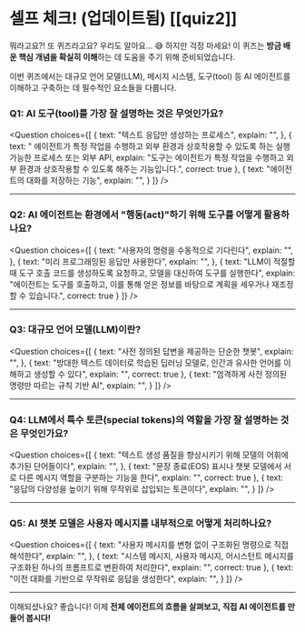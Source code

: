 # 셀프 체크! (업데이트됨) [[quiz2]] 


뭐라고요?! 또 퀴즈라고요? 우리도 알아요... 😅 하지만 걱정 마세요! 이 퀴즈는 **방금 배운 핵심 개념을 확실히 이해**하는 데 도움을 주기 위해 준비되었습니다.

이번 퀴즈에서는 대규모 언어 모델(LLM), 메시지 시스템, 도구(tool) 등 AI 에이전트를 이해하고 구축하는 데 필수적인 요소들을 다룹니다.

### Q1:  AI 도구(tool)를 가장 잘 설명하는 것은 무엇인가요?

<Question
choices={[
{
text: "텍스트 응답만 생성하는 프로세스",
explain: "",
},
{
text: " 에이전트가 특정 작업을 수행하고 외부 환경과 상호작용할 수 있도록 하는 실행 가능한 프로세스 또는 외부 API,
explain: "도구는 에이전트가 특정 작업을 수행하고 외부 환경과 상호작용할 수 있도록 해주는 기능입니다.",
correct: true
},
{
text: "에이전트의 대화를 저장하는 기능",
explain: "",
}
]}
/>

---

### Q2: AI 에이전트는 환경에서 "행동(act)"하기 위해 도구를 어떻게 활용하나요?

<Question
choices={[
{
text: "사용자의 명령을 수동적으로 기다린다",
explain: "",
},
{
text: "미리 프로그래밍된 응답만 사용한다",
explain: "",
},
{
text: "LLM이 적절할 때 도구 호출 코드를 생성하도록 요청하고, 모델을 대신하여 도구를 실행한다",
explain: "에이전트는 도구를 호출하고, 이를 통해 얻은 정보를 바탕으로 계획을 세우거나 재조정할 수 있습니다.",
correct: true
}
]}
/>

---

### Q3: 대규모 언어 모델(LLM)이란?

<Question
choices={[
{
text: "사전 정의된 답변을 제공하는 단순한 챗봇",
explain: "",
},
{
text: "방대한 텍스트 데이터로 학습된 딥러닝 모델로, 인간과 유사한 언어를 이해하고 생성할 수 있다",
explain: "",
correct: true
},
{
text: "엄격하게 사전 정의된 명령만 따르는 규칙 기반 AI",
explain: "",
}
]}
/>

---

### Q4: LLM에서 특수 토큰(special tokens)의 역할을 가장 잘 설명하는 것은 무엇인가요?

<Question
choices={[
{
text: "텍스트 생성 품질을 향상시키기 위해 모델의 어휘에 추가된 단어들이다",
explain: "",
},
{
text: "문장 종료(EOS) 표시나 챗봇 모델에서 서로 다른 메시지 역할을 구분하는 기능을 한다",
explain: "",
correct: true
},
{
text: "응답의 다양성을 높이기 위해 무작위로 삽입되는 토큰이다",
explain: "",
}
]}
/>

---

### Q5: AI 챗봇 모델은 사용자 메시지를 내부적으로 어떻게 처리하나요?

<Question
choices={[
{
text: "사용자 메시지를 변형 없이 구조화된 명령으로 직접 해석한다",
explain: "",
},
{
text: "시스템 메시지, 사용자 메시지, 어시스턴트 메시지를 구조화된 하나의 프롬프트로 변환하여 처리한다",
explain: "",
correct: true
},
{
text: "이전 대화를 기반으로 무작위로 응답을 생성한다",
explain: "",
}
]}
/>

---


이해되셨나요? 좋습니다! 이제 **전체 에이전트의 흐름을 살펴보고, 직접 AI 에이전트를 만들어 봅시다!**
